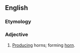 ==English==

===Etymology===
{{der|en|la|cornū||horn}}

===Adjective===
{{en-adj|-}}

# [[produce|Producing]] horns; forming [[horn]].

{{Webster 1913}}